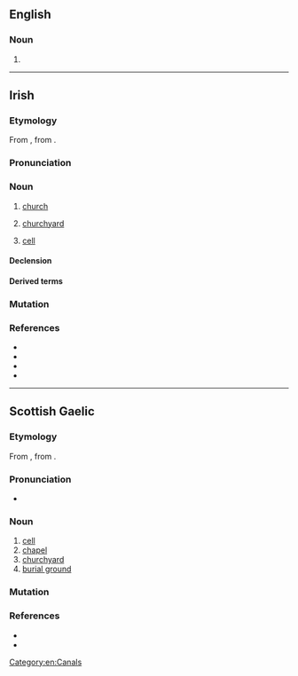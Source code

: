 ==English==

===Noun===
{{en-noun}}

# {{alt form|en|sill}}

[[Category:en:Canals]]

----

==Irish==

===Etymology===
From {{inh|ga|sga|cell}}, from {{der|ga|la|cella}}.

===Pronunciation===
{{IPA|ga|/ciːlʲ/}}

===Noun===
{{ga-noun|f|cille|cealla}}

# {{lb|ga|historical}} [[church]]
# [[churchyard]]
# {{lb|ga|Christianity|biology|electricity}} [[cell]]

====Declension====
{{ga-decl-f2|c|ill|ille|pl=ealla|genpl=eall}}

====Derived terms====
{{der4|ga
|{{l|ga|aerchill|g=f|t=air cell}}
|{{l|ga|aoncheallach|t=unicellular, single celled}}
|{{l|ga|cillín|g=m|t=cell; hoard, nest-egg}}
|{{l|ga|eachtarcheallach|t=extracellular}}
|{{l|ga|fótaichill|t=photocell}}
|{{l|ga|cill chriathrach|t=[[sieve cell]]}}
|{{l|ga|cill shómach|t=somatic cell}}
|{{l|ga|cill thirim|t=[[dry cell]]}}
|{{l|ga|cloch-chill|t=stone cell}}
|{{l|ga|taisc-chill|t=storage cell}}
|{{l|ga|cillscannán|g=m|t=cell membrane}}
|{{l|ga|cilldeighilt|g=f|t=cell division}}
|{{l|ga|cillsú|g=m|t=[[cell sap]]}}
|{{l|ga|Cill Dara|t=Kildare}}
|{{l|ga|Cill Fionnúrach|t=Kilfenora}}
|{{l|ga|Cill Chainnigh|t=Kilkenny}}
|{{l|ga|Cill Ala|t=Killala}}
|{{l|ga|Cill Dalua|t=Killaloe}}
|{{l|ga|Cill Airne|t=Killarney}}
|{{l|ga|Cill Mhic Duach|t=Kilmacduagh}}
|{{l|ga|Cill Mhór|t=Kilmore}}
|{{l|ga|Cill Mhantáin|t=[[Wicklow]]}}
}}

===Mutation===
{{ga-mut}}

===References===
* {{R:ga:Ó Dónaill}}
* {{R:DIL|8562|head=cell}}
* {{R:ga:EID}}
* {{R:ga:NEID}}

{{topics|ga|Burial}}

----

==Scottish Gaelic==

===Etymology===
From {{inh|gd|sga|cell}}, from {{der|gd|la|cella}}.

===Pronunciation===
* {{IPA|gd|[kʲiːʎ]}}

===Noun===
{{gd-noun|g=f|gen=cille|pl=cilltean}}

# [[cell]]
# [[chapel]]
# [[churchyard]]
# [[burial ground]]

===Mutation===
{{gd-mut-cons|c|ill}}

===References===
* {{R:Dwelly}}
* {{R:DIL|8562|head=cell}}

{{topics|gd|Burial}}